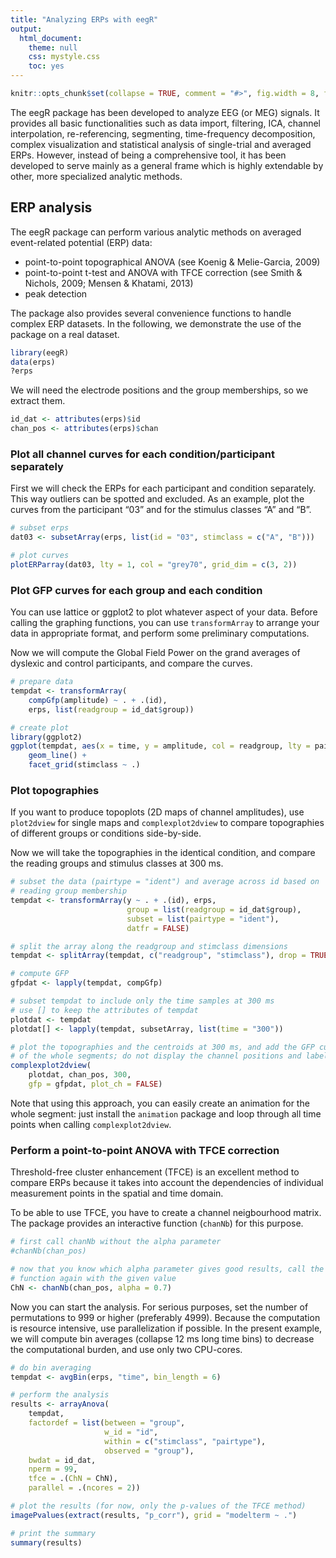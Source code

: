 ```yaml
---
title: "Analyzing ERPs with eegR"
output:
  html_document:
    theme: null
    css: mystyle.css
    toc: yes
---
```


<!--
%\VignetteEngine{knitr::rmarkdown}
%\VignetteIndexEntry{Analyzing ERPs with eegR}
-->

```r
knitr::opts_chunk$set(collapse = TRUE, comment = "#>", fig.width = 8, fig.height = 8)
```

The eegR package has been developed to analyze EEG (or MEG) signals. It provides all basic functionalities such as data import, filtering, ICA, channel interpolation, re-referencing, segmenting, time-frequency decomposition, complex visualization and statistical analysis of single-trial and averaged ERPs. However, instead of being a comprehensive tool, it has been developed to serve mainly as a general frame which is highly extendable by other, more specialized analytic methods.

## ERP analysis

The eegR package can perform various analytic methods on averaged event-related potential (ERP) data:

- point-to-point topographical ANOVA (see Koenig & Melie-Garcia, 2009)
- point-to-point t-test and ANOVA with TFCE correction (see Smith & Nichols, 2009; Mensen & Khatami, 2013)
- peak detection

The package also provides several convenience functions to handle complex ERP datasets.
In the following, we demonstrate the use of the package on a real dataset.

```r
library(eegR)
data(erps)
?erps
```

We will need the electrode positions and the group memberships, so we extract them.
```r
id_dat <- attributes(erps)$id
chan_pos <- attributes(erps)$chan
```

### Plot all channel curves for each condition/participant separately
First we will check the ERPs for each participant and condition separately. This way
outliers can be spotted and excluded. As an example, plot the curves from the participant
"03" and for the stimulus classes "A" and "B".

```r
# subset erps 
dat03 <- subsetArray(erps, list(id = "03", stimclass = c("A", "B")))

# plot curves
plotERParray(dat03, lty = 1, col = "grey70", grid_dim = c(3, 2))
```

### Plot GFP curves for each group and each condition

You can use lattice or ggplot2 to plot whatever aspect of your data. Before calling the
graphing functions, you can use `transformArray` to arrange your data in appropriate format, and perform some preliminary computations.

Now we will compute the Global Field Power on the grand averages of dyslexic and
control participants, and compare the curves. 

```r
# prepare data
tempdat <- transformArray(
    compGfp(amplitude) ~ . + .(id), 
    erps, list(readgroup = id_dat$group))

# create plot
library(ggplot2)
ggplot(tempdat, aes(x = time, y = amplitude, col = readgroup, lty = pairtype)) + 
    geom_line() + 
    facet_grid(stimclass ~ .)
```

### Plot topographies

If you want to produce topoplots (2D maps of channel amplitudes), use `plot2dview` for
single maps and `complexplot2dview` to compare topographies of different groups or 
conditions side-by-side.

Now we will take the topographies in the identical condition, and compare the
reading groups and stimulus classes at 300 ms.

```r
# subset the data (pairtype = "ident") and average across id based on 
# reading group membership
tempdat <- transformArray(y ~ . + .(id), erps, 
                          group = list(readgroup = id_dat$group), 
                          subset = list(pairtype = "ident"), 
                          datfr = FALSE)

# split the array along the readgroup and stimclass dimensions
tempdat <- splitArray(tempdat, c("readgroup", "stimclass"), drop = TRUE)

# compute GFP
gfpdat <- lapply(tempdat, compGfp)

# subset tempdat to include only the time samples at 300 ms
# use [] to keep the attributes of tempdat
plotdat <- tempdat
plotdat[] <- lapply(tempdat, subsetArray, list(time = "300"))

# plot the topographies and the centroids at 300 ms, and add the GFP curves 
# of the whole segments; do not display the channel positions and labels
complexplot2dview(
    plotdat, chan_pos, 300, 
    gfp = gfpdat, plot_ch = FALSE)
```

Note that using this approach, you can easily create an animation for the whole segment:
just install the `animation` package and loop through all time points when calling
`complexplot2dview`.

### Perform a point-to-point ANOVA with TFCE correction

Threshold-free cluster enhancement (TFCE) is an excellent method to compare ERPs because
it takes into account the dependencies of individual measurement points in the spatial 
and time domain. 

To be able to use TFCE, you have to create a channel neigbourhood matrix. The package 
provides an interactive function (`chanNb`) for this purpose.

```r
# first call chanNb without the alpha parameter
#chanNb(chan_pos)

# now that you know which alpha parameter gives good results, call the 
# function again with the given value
ChN <- chanNb(chan_pos, alpha = 0.7)
```

Now you can start the analysis. For serious purposes, set the number of permutations to 999 or higher (preferably 4999). Because the computation is resource intensive, use parallelization if possible. In the present example, we will compute bin averages (collapse 12 ms long time bins) to decrease the computational burden, and use only two CPU-cores.

```r
# do bin averaging
tempdat <- avgBin(erps, "time", bin_length = 6)

# perform the analysis
results <- arrayAnova(
    tempdat, 
    factordef = list(between = "group",
                     w_id = "id", 
                     within = c("stimclass", "pairtype"),
                     observed = "group"),
    bwdat = id_dat, 
    nperm = 99, 
    tfce = .(ChN = ChN),
    parallel = .(ncores = 2))

# plot the results (for now, only the p-values of the TFCE method)
imagePvalues(extract(results, "p_corr"), grid = "modelterm ~ .")

# print the summary
summary(results)
```


